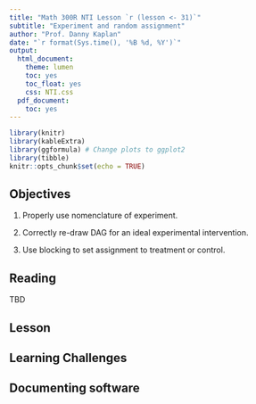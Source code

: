 ```yaml
---
title: "Math 300R NTI Lesson `r (lesson <- 31)`"
subtitle: "Experiment and random assignment"
author: "Prof. Danny Kaplan"
date: "`r format(Sys.time(), '%B %d, %Y')`"
output:
  html_document:
    theme: lumen
    toc: yes
    toc_float: yes
    css: NTI.css
  pdf_document:
    toc: yes
---
```



```r
library(knitr)
library(kableExtra)
library(ggformula) # Change plots to ggplot2
library(tibble)
knitr::opts_chunk$set(echo = TRUE)
```


## Objectives

#. Properly use nomenclature of experiment.

#. Correctly re-draw DAG for an ideal experimental intervention.

#. Use blocking to set assignment to treatment or control.

## Reading

TBD


## Lesson





## Learning Challenges



## Documenting software

  

